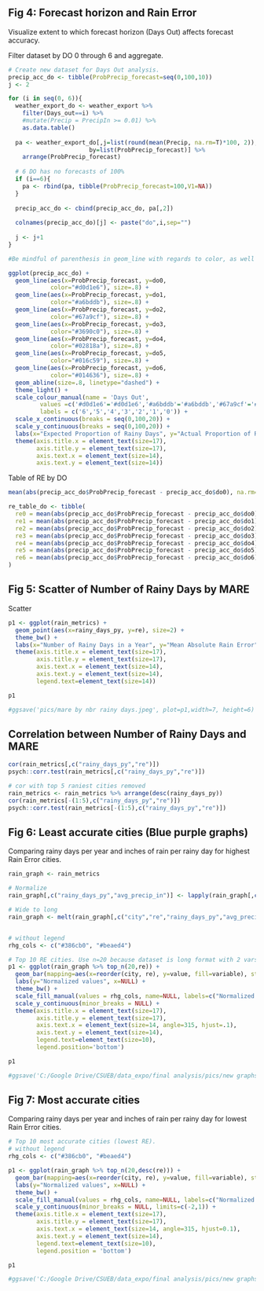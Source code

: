 ## Fig 4: Forecast horizon and Rain Error

Visualize extent to which forecast horizon (Days Out) affects forecast accuracy.

Filter dataset by DO 0 through 6 and aggregate.

```r
# Create new dataset for Days Out analysis.
precip_acc_do <- tibble(ProbPrecip_forecast=seq(0,100,10))
j <- 2

for (i in seq(0, 6)){
  weather_export_do <- weather_export %>% 
    filter(Days_out==i) %>% 
    #mutate(Precip = PrecipIn >= 0.01) %>% 
    as.data.table()
  
  pa <- weather_export_do[,j=list(round(mean(Precip, na.rm=T)*100, 2)),
                       by=list(ProbPrecip_forecast)] %>% 
    arrange(ProbPrecip_forecast)
  
  # 6 DO has no forecasts of 100%
  if (i==6){
    pa <- rbind(pa, tibble(ProbPrecip_forecast=100,V1=NA))
  }
  
  precip_acc_do <- cbind(precip_acc_do, pa[,2])
  
  colnames(precip_acc_do)[j] <- paste("do",i,sep="")
  
  j <- j+1
}

#Be mindful of parenthesis in geom_line with regards to color, as well as scale_colour_manual alphabetizing colors.

ggplot(precip_acc_do) +
  geom_line(aes(x=ProbPrecip_forecast, y=do0,
            color="#d0d1e6"), size=.8) +
  geom_line(aes(x=ProbPrecip_forecast, y=do1,
            color="#a6bddb"), size=.8) +
  geom_line(aes(x=ProbPrecip_forecast, y=do2,
            color="#67a9cf"), size=.8) +
  geom_line(aes(x=ProbPrecip_forecast, y=do3,
            color="#3690c0"), size=.8) +
  geom_line(aes(x=ProbPrecip_forecast, y=do4,
            color="#02818a"), size=.8) +
  geom_line(aes(x=ProbPrecip_forecast, y=do5,
            color="#016c59"), size=.8) +
  geom_line(aes(x=ProbPrecip_forecast, y=do6,
            color="#014636"), size=.8) +
  geom_abline(size=.8, linetype="dashed") +
  theme_light() +
  scale_colour_manual(name = 'Days Out', 
         values =c('#d0d1e6'='#d0d1e6','#a6bddb'='#a6bddb','#67a9cf'='#67a9cf', '#3690c0'='#3690c0','#02818a'='#02818a','#016c59'='#016c59', '#014636'='#014636'), 
         labels = c('6','5','4','3','2','1','0')) +
  scale_x_continuous(breaks = seq(0,100,20)) +
  scale_y_continuous(breaks = seq(0,100,20)) +
  labs(x="Expected Proportion of Rainy Days", y="Actual Proportion of Rainy Days") +
  theme(axis.title.x = element_text(size=17),
        axis.title.y = element_text(size=17),
        axis.text.x = element_text(size=14),
        axis.text.y = element_text(size=14))
```

Table of RE by DO

```r
mean(abs(precip_acc_do$ProbPrecip_forecast - precip_acc_do$do0), na.rm=T)

re_table_do <- tibble(
  re0 = mean(abs(precip_acc_do$ProbPrecip_forecast - precip_acc_do$do0), na.rm=T),
  re1 = mean(abs(precip_acc_do$ProbPrecip_forecast - precip_acc_do$do1), na.rm=T),
  re2 = mean(abs(precip_acc_do$ProbPrecip_forecast - precip_acc_do$do2), na.rm=T),
  re3 = mean(abs(precip_acc_do$ProbPrecip_forecast - precip_acc_do$do3), na.rm=T),
  re4 = mean(abs(precip_acc_do$ProbPrecip_forecast - precip_acc_do$do4), na.rm=T),
  re5 = mean(abs(precip_acc_do$ProbPrecip_forecast - precip_acc_do$do5), na.rm=T),
  re6 = mean(abs(precip_acc_do$ProbPrecip_forecast - precip_acc_do$do6), na.rm=T)
)
```



## Fig 5: Scatter of Number of Rainy Days by MARE

Scatter
```r
p1 <- ggplot(rain_metrics) +
  geom_point(aes(x=rainy_days_py, y=re), size=2) +
  theme_bw() +
  labs(x="Number of Rainy Days in a Year", y="Mean Absolute Rain Error") +
  theme(axis.title.x = element_text(size=17),
        axis.title.y = element_text(size=17),
        axis.text.x = element_text(size=14),
        axis.text.y = element_text(size=14),
        legend.text=element_text(size=14))

p1

#ggsave('pics/mare by nbr rainy days.jpeg', plot=p1,width=7, height=6)
```


## Correlation between Number of Rainy Days and MARE
```r
cor(rain_metrics[,c("rainy_days_py","re")])
psych::corr.test(rain_metrics[,c("rainy_days_py","re")])

# cor with top 5 raniest cities removed
rain_metrics <- rain_metrics %>% arrange(desc(rainy_days_py))
cor(rain_metrics[-(1:5),c("rainy_days_py","re")])
psych::corr.test(rain_metrics[-(1:5),c("rainy_days_py","re")])
```

## Fig 6: Least accurate cities (Blue purple graphs)
Comparing rainy days per year and inches of rain per rainy day for highest Rain Error cities.

```r
rain_graph <- rain_metrics

# Normalize
rain_graph[,c("rainy_days_py","avg_precip_in")] <- lapply(rain_graph[,c("rainy_days_py","avg_precip_in")],scale)

# Wide to long
rain_graph <- melt(rain_graph[,c("city","re","rainy_days_py","avg_precip_in")], id=c("city", "re"))


# without legend
rhg_cols <- c("#386cb0", "#beaed4")

# Top 10 RE cities. Use n=20 because dataset is long format with 2 vars.
p1 <- ggplot(rain_graph %>% top_n(20,re)) + 
  geom_bar(mapping=aes(x=reorder(city, re), y=value, fill=variable), stat="identity", position="dodge") +
  labs(y="Normalized values", x=NULL) +
  theme_bw() + 
  scale_fill_manual(values = rhg_cols, name=NULL, labels=c("Normalized avg nbr of rainy days per yr","Normalized avg in. of precipitation per rainy day")) +  
  scale_y_continuous(minor_breaks = NULL) +
  theme(axis.title.x = element_text(size=17),
        axis.title.y = element_text(size=17),
        axis.text.x = element_text(size=14, angle=315, hjust=.1),
        axis.text.y = element_text(size=14),
        legend.text=element_text(size=10),
        legend.position='bottom')

p1

#ggsave('C:/Google Drive/CSUEB/data_expo/final analysis/pics/new graphs/most accurate cities bar.jpeg', plot=p1, width=8.5, height=6)
```




## Fig 7: Most accurate cities
Comparing rainy days per year and inches of rain per rainy day for lowest Rain Error cities.

```r
# Top 10 most accurate cities (lowest RE).
# without legend
rhg_cols <- c("#386cb0", "#beaed4")

p1 <- ggplot(rain_graph %>% top_n(20,desc(re))) + 
  geom_bar(mapping=aes(x=reorder(city, re), y=value, fill=variable), stat="identity", position="dodge") +
  labs(y="Normalized values", x=NULL) +
  theme_bw() + 
  scale_fill_manual(values = rhg_cols, name=NULL, labels=c("Normalized avg nbr of rainy days per yr","Normalized avg in. of precipitation per rainy day")) +  
  scale_y_continuous(minor_breaks = NULL, limits=c(-2,1)) +
  theme(axis.title.x = element_text(size=17),
        axis.title.y = element_text(size=17),
        axis.text.x = element_text(size=14, angle=315, hjust=0.1),
        axis.text.y = element_text(size=14),
        legend.text=element_text(size=10),
        legend.position = 'bottom')

p1

#ggsave('C:/Google Drive/CSUEB/data_expo/final analysis/pics/new graphs/least accurate cities bar.jpeg', plot=p1, width=8.5, height=6)
```